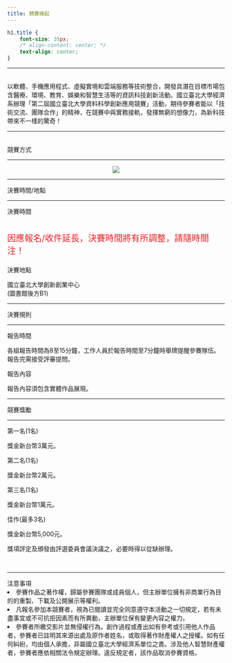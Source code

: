 ```yaml
---
title: 競賽緣起
---
```

```css
h1.title {
    font-size: 35px;
    /* align-content: center; */
    text-align: center;
}
```

___

<div class="divborder">

<p class="paragraph">
<br>
以軟體、手機應用程式、虛擬實境和雲端服務等技術整合，開發具潛在目標市場包含醫療、環境、教育、娛樂和智慧生活等的資訊科技創新活動。國立臺北大學經濟系辦理「第二屆國立臺北大學資料科學創新應用競賽」活動，期待參賽者能以「技術交流、團隊合作」的精神，在競賽中與實務接軌，發揮無窮的想像力，為新科技帶來不一樣的驚奇！
</p>

</div>

___

<br>
  <div class="title" >競賽方式</div>

___

<center><img src="asset/timeline.png"></center>



<!--
<div id="timelineL">
<p>
<font size="6">初賽/報名/收件</font>
<br>
初賽須上傳5分鐘以內介紹與展示影片至youtube。
</p>
<p>
<font size="6">決賽名單公告</font>
<br>
評審依據繳交之影片選出12組決選名單。
</p>

<p>
<font size="6">人氣投票</font>
<br>
投票將納入決賽分數之50%。
</p>
<p>
<font size= "6">決賽/頒獎</font>
<br>
決賽參賽者需展示實體成果，並接受提問。
<br>
</p>
</div>



<div id="timelineR" class="vtl">
<div class="ewrap">
<div class="event">
3/02-3/20 </br>
<strong class="text">初賽/報名/收件</strong>
</div>
</div>
<div class="ewrap">
<div class="event">
3/23 </br>
<strong class="text">決選名單公告</strong>
</div>
</div>
<div class="ewrap">
<div class="event">
3/23-4/01 </br>
<strong class="text">人氣投票</strong>
</div>
</div>
<div class="ewrap">
<div class="event">
4/11 </br>
<strong class="text">決賽/頒獎</strong>
</div>
</div>
</div>

<div style="clear:both;"></div> 
-->

___
<div class="title"> 決賽時間/地點 </div>
___

<div class="divborder2">
<font class="highlight"> 決賽時間 </font>
<br><br>
<p style="font-size: 20px; color: #e3242b ">
  因應報名/收件延長，決賽時間將有所調整，請隨時關注！
</p>

<font class="highlight"> 決賽地點 </font>
<p class="paragraph">
  國立臺北大學創新創業中心<br>(圖書館後方B1) 
</p>

</div>

___

<div class="title"> 決賽規則 </div>

___

<div class="divborder2">
<font class="highlight"> 報告時間 </font>
<p class="paragraph">
各組報告時間為8至15分鐘，工作人員於報告時間至7分鐘時舉牌提醒參賽隊伍。
報告完需接受評審提問。
</p>

<font class="highlight"> 報告內容 </font>
<p class="paragraph">
報告內容須包含實體作品展現。
</p>
</div>

___

<div class="title"> 競賽獎勵 </div>

___

<div class="divborder2">
<font class="highlight2"> 第一名(1名) </font>
<p class="paragraph">
獎金新台幣3萬元。
</p>

<font class="highlight2"> 第二名(1名) </font>
<p class="paragraph">
獎金新台幣2萬元。
</p>
<font class="highlight2"> 第三名(1名) </font>
<p class="paragraph">
獎金新台幣1萬元。
</p>

<font class="highlight2"> 佳作(最多3名) </font>
<p class="paragraph">
獎金新台幣5,000元。
</p>
獎項評定及頒發由評選委員會議決議之，必要時得以從缺辦理。
</div>

<br>

___

<div class="title"> 注意事項 </div>

<li>
參賽作品之著作權，歸屬參賽團隊或成員個人，但主辦單位擁有非商業行為目的的重製、下載及公開展示等權利。
</li>
<li>
凡報名參加本競賽者，視為已閱讀並完全同意遵守本活動之一切規定，若有未盡事宜或不可抗拒因素而有所異動，主辦單位保有變更內容之權力。
</li>
<li>
參賽者所繳交影片並無侵權行為。創作過程或產出如有參考或引用他人作品者，參賽者已註明其來源出處及原作者姓名，或取得著作財產權人之授權。如有任何糾紛，均由個人承擔，非屬國立臺北大學經濟系單位之責。涉及他人智慧財產權者，參賽者應依相關法令規定辦理。違反規定者，該作品取消參賽資格。
</li>
<br>